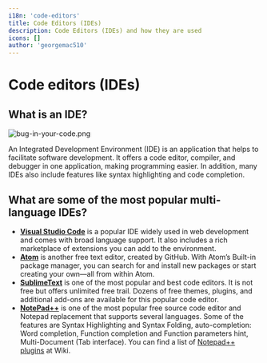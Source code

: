 ```yaml
---
i18n: 'code-editors'
title: Code Editors (IDEs)
description: Code Editors (IDEs) and how they are used
icons: []
author: 'georgemac510'
---
```


# Code editors (IDEs)

## What is an IDE?

![bug-in-your-code.png](/assets/lessons/code-editors/bug-in-your-code.png)

An Integrated Development Environment (IDE) is an application that helps to facilitate software development. It offers a code editor, compiler, and debugger in one application, making programming easier. In addition, many IDEs also include features like syntax highlighting and code completion.

## What are some of the most popular multi-language IDEs?

- **[Visual Studio Code](https://www.sitepoint.com/visual-studio-code-power-user-guide/)** is a popular IDE widely used in web development and comes with broad language support. It also includes a rich marketplace of extensions you can add to the environment.
- **[Atom](https://atom.io/)** is another free text editor, created by GitHub. With Atom’s Built-in package manager, you can search for and install new packages or start creating your own—all from within Atom.
- **[SublimeText](https://www.sublimetext.com/)** is one of the most popular and best code editors. It is not free but offers unlimited free trail. Dozens of free themes, plugins, and additional add-ons are available for this popular code editor.
- **[NotePad++](https://notepad-plus-plus.org/)** is one of the most popular free source code editor and Notepad replacement that supports several languages. Some of the features are Syntax Highlighting and Syntax Folding, auto-completion: Word completion, Function completion and Function parameters hint, Multi-Document (Tab interface). You can find a list of [Notepad++ plugins](http://docs.notepad-plus-plus.org/index.php?title=Plugin_Central) at Wiki.